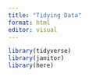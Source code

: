 ```yaml
---
title: "Tidying Data"
format: html
editor: visual
---
```


```r
library(tidyverse)
library(janitor)
library(here)
```

## 
